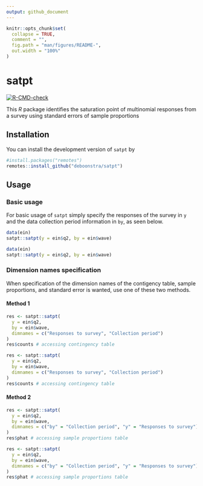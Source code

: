 ```yaml
---
output: github_document
---
```


<!-- README.md is generated from README.Rmd. Please edit that file -->

```r
knitr::opts_chunk$set(
  collapse = TRUE,
  comment = "",
  fig.path = "man/figures/README-",
  out.width = "100%"
)
```

# satpt

<!-- badges: start -->
[![R-CMD-check](https://github.com/deboonstra/satpt/actions/workflows/R-CMD-check.yaml/badge.svg)](https://github.com/deboonstra/satpt/actions/workflows/R-CMD-check.yaml)
<!-- badges: end -->

This *R* package identifies the saturation point of multinomial responses from a survey using standard errors of sample proportions

## Installation

You can install the development version of `satpt` by

```r
#install.packages("remotes")
remotes::install_github("deboonstra/satpt")
```

## Usage

### Basic usage
For basic usage of `satpt` simply specify the responses of the survey in `y` and the data collection period information in `by`, as seen below. 
```r
data(ein)
satpt::satpt(y = ein$q2, by = ein$wave)
```

```r
data(ein)
satpt::satpt(y = ein$q2, by = ein$wave)
```

### Dimension names specification
When specification of the dimension names of the contigency table, sample proportions, and standard error is wanted, use one of these two methods.

#### Method 1
```r
res <- satpt::satpt(
  y = ein$q2,
  by = ein$wave,
  dimnames = c("Responses to survey", "Collection period")
)
res$counts # accessing contingency table
```

```r
res <- satpt::satpt(
  y = ein$q2,
  by = ein$wave,
  dimnames = c("Responses to survey", "Collection period")
)
res$counts # accessing contingency table
```

#### Method 2
```r
res <- satpt::satpt(
  y = ein$q2,
  by = ein$wave,
  dimnames = c("by" = "Collection period", "y" = "Responses to survey")
)
res$phat # accessing sample proportions table
```

```r
res <- satpt::satpt(
  y = ein$q2,
  by = ein$wave,
  dimnames = c("by" = "Collection period", "y" = "Responses to survey")
)
res$phat # accessing sample proportions table
```
